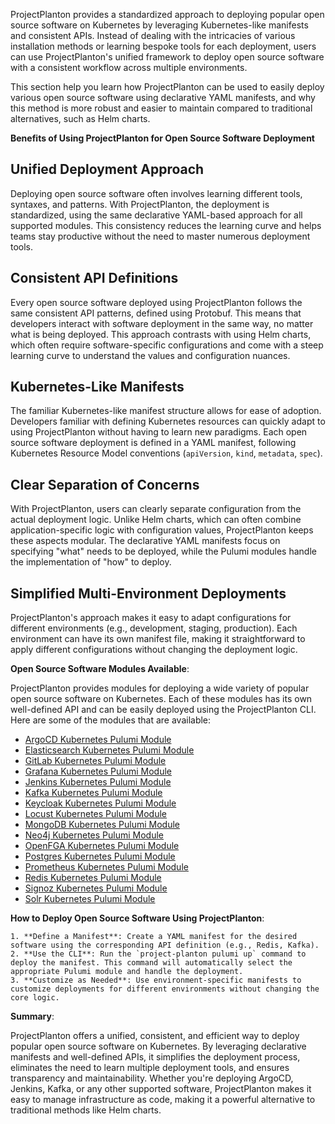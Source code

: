 ProjectPlanton provides a standardized approach to deploying popular open source software on Kubernetes by leveraging Kubernetes-like manifests and consistent APIs. Instead of dealing with the intricacies of various installation methods or learning bespoke tools for each deployment, users can use ProjectPlanton's unified framework to deploy open source software with a consistent workflow across multiple environments.

This section help you learn how ProjectPlanton can be used to easily deploy various open source software using declarative YAML manifests, and why this method is more robust and easier to maintain compared to traditional alternatives, such as Helm charts.

**Benefits of Using ProjectPlanton for Open Source Software Deployment**

## Unified Deployment Approach

Deploying open source software often involves learning different tools, syntaxes, and patterns. With ProjectPlanton, the deployment is standardized, using the same declarative YAML-based approach for all supported modules. This consistency reduces the learning curve and helps teams stay productive without the need to master numerous deployment tools.

## Consistent API Definitions

Every open source software deployed using ProjectPlanton follows the same consistent API patterns, defined using Protobuf. This means that developers interact with software deployment in the same way, no matter what is being deployed. This approach contrasts with using Helm charts, which often require software-specific configurations and come with a steep learning curve to understand the values and configuration nuances.

## Kubernetes-Like Manifests

The familiar Kubernetes-like manifest structure allows for ease of adoption. Developers familiar with defining Kubernetes resources can quickly adapt to using ProjectPlanton without having to learn new paradigms. Each open source software deployment is defined in a YAML manifest, following Kubernetes Resource Model conventions (`apiVersion`, `kind`, `metadata`, `spec`).

## Clear Separation of Concerns

With ProjectPlanton, users can clearly separate configuration from the actual deployment logic. Unlike Helm charts, which can often combine application-specific logic with configuration values, ProjectPlanton keeps these aspects modular. The declarative YAML manifests focus on specifying "what" needs to be deployed, while the Pulumi modules handle the implementation of "how" to deploy.

## Simplified Multi-Environment Deployments

ProjectPlanton's approach makes it easy to adapt configurations for different environments (e.g., development, staging, production). Each environment can have its own manifest file, making it straightforward to apply different configurations without changing the deployment logic.

**Open Source Software Modules Available**:

ProjectPlanton provides modules for deploying a wide variety of popular open source software on Kubernetes. Each of these modules has its own well-defined API and can be easily deployed using the ProjectPlanton CLI. Here are some of the modules that are available:

- [ArgoCD Kubernetes Pulumi Module](https://github.com/project-planton/argocd-kubernetes-pulumi-module)
- [Elasticsearch Kubernetes Pulumi Module](https://github.com/project-planton/elasticsearch-kubernetes-pulumi-module)
- [GitLab Kubernetes Pulumi Module](https://github.com/project-planton/gitlab-kubernetes-pulumi-module)
- [Grafana Kubernetes Pulumi Module](https://github.com/project-planton/grafana-kubernetes-pulumi-module)
- [Jenkins Kubernetes Pulumi Module](https://github.com/project-planton/jenkins-kubernetes-pulumi-module)
- [Kafka Kubernetes Pulumi Module](https://github.com/project-planton/kafka-kubernetes-pulumi-module)
- [Keycloak Kubernetes Pulumi Module](https://github.com/project-planton/keycloak-kubernetes-pulumi-module)
- [Locust Kubernetes Pulumi Module](https://github.com/project-planton/locust-kubernetes-pulumi-module)
- [MongoDB Kubernetes Pulumi Module](https://github.com/project-planton/mongodb-kubernetes-pulumi-module)
- [Neo4j Kubernetes Pulumi Module](https://github.com/project-planton/neo4j-kubernetes-pulumi-module)
- [OpenFGA Kubernetes Pulumi Module](https://github.com/project-planton/openfga-kubernetes-pulumi-module)
- [Postgres Kubernetes Pulumi Module](https://github.com/project-planton/postgres-kubernetes-pulumi-module)
- [Prometheus Kubernetes Pulumi Module](https://github.com/project-planton/prometheus-kubernetes-pulumi-module)
- [Redis Kubernetes Pulumi Module](https://github.com/project-planton/redis-kubernetes-pulumi-module)
- [Signoz Kubernetes Pulumi Module](https://github.com/project-planton/signoz-kubernetes-pulumi-module)
- [Solr Kubernetes Pulumi Module](https://github.com/project-planton/solr-kubernetes-pulumi-module)

**How to Deploy Open Source Software Using ProjectPlanton**:

    1. **Define a Manifest**: Create a YAML manifest for the desired software using the corresponding API definition (e.g., Redis, Kafka).
    2. **Use the CLI**: Run the `project-planton pulumi up` command to deploy the manifest. This command will automatically select the appropriate Pulumi module and handle the deployment.
    3. **Customize as Needed**: Use environment-specific manifests to customize deployments for different environments without changing the core logic.

**Summary**:

ProjectPlanton offers a unified, consistent, and efficient way to deploy popular open source software on Kubernetes. By leveraging declarative manifests and well-defined APIs, it simplifies the deployment process, eliminates the need to learn multiple deployment tools, and ensures transparency and maintainability. Whether you're deploying ArgoCD, Jenkins, Kafka, or any other supported software, ProjectPlanton makes it easy to manage infrastructure as code, making it a powerful alternative to traditional methods like Helm charts.
